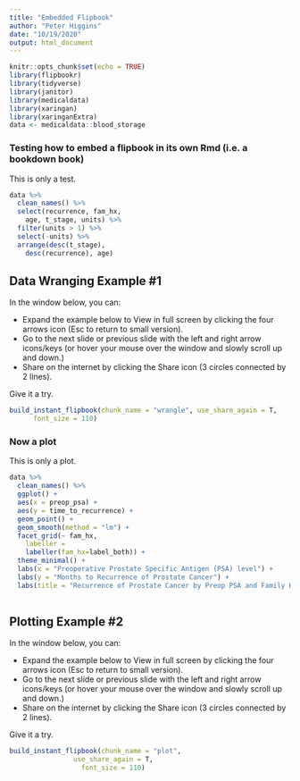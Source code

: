 ```yaml
---
title: "Embedded Flipbook"
author: "Peter Higgins"
date: "10/19/2020"
output: html_document
---
```


```r
knitr::opts_chunk$set(echo = TRUE)
library(flipbookr)
library(tidyverse)
library(janitor)
library(medicaldata)
library(xaringan)
library(xaringanExtra)
data <- medicaldata::blood_storage
```

### Testing how to embed a flipbook in its own Rmd (i.e. a bookdown book)

This is only a test.

```r
data %>% 
  clean_names() %>% 
  select(recurrence, fam_hx, 
    age, t_stage, units) %>% 
  filter(units > 1) %>% 
  select(-units) %>% 
  arrange(desc(t_stage), 
    desc(recurrence), age)
```

## Data Wranging Example #1

In the window below, you can:

- Expand the example below to View in full screen by clicking the four arrows icon (Esc to return to small version).
- Go to the next slide or previous slide with the left and right arrow icons/keys (or hover your mouse over the window and slowly scroll up and down.) 
- Share on the internet by clicking the Share icon (3 circles connected by 2 lines).

Give it a try.

```r
build_instant_flipbook(chunk_name = "wrangle", use_share_again = T,
      font_size = 110)
```

### Now a plot

This is only a plot.

```r
data %>% 
  clean_names() %>% 
  ggplot() +
  aes(x = preop_psa) +
  aes(y = time_to_recurrence) + 
  geom_point() +
  geom_smooth(method = "lm") +
  facet_grid(~ fam_hx, 
    labeller = 
    labeller(fam_hx=label_both)) + 
  theme_minimal() +
  labs(x = "Preoperative Prostate Specific Antigen (PSA) level") +
  labs(y = "Months to Recurrence of Prostate Cancer") +
  labs(title = "Recurrence of Prostate Cancer by Preop PSA and Family History")
  
```

## Plotting Example #2

In the window below, you can:

- Expand the example below to View in full screen by clicking the four arrows icon (Esc to return to small version).
- Go to the next slide or previous slide with the left and right arrow icons/keys (or hover your mouse over the window and slowly scroll up and down.) 
- Share on the internet by clicking the Share icon (3 circles connected by 2 lines).

Give it a try.

```r
build_instant_flipbook(chunk_name = "plot", 
                use_share_again = T,
                  font_size = 110)
```
